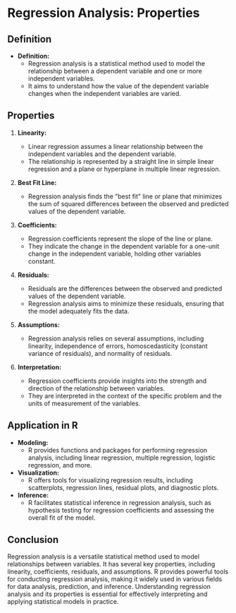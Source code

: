 # Regression Analysis: Properties

## Definition

- **Definition:**
  - Regression analysis is a statistical method used to model the relationship between a dependent variable and one or more independent variables.
  - It aims to understand how the value of the dependent variable changes when the independent variables are varied.

## Properties

1. **Linearity:**
   - Linear regression assumes a linear relationship between the independent variables and the dependent variable.
   - The relationship is represented by a straight line in simple linear regression and a plane or hyperplane in multiple linear regression.

2. **Best Fit Line:**
   - Regression analysis finds the "best fit" line or plane that minimizes the sum of squared differences between the observed and predicted values of the dependent variable.

3. **Coefficients:**
   - Regression coefficients represent the slope of the line or plane.
   - They indicate the change in the dependent variable for a one-unit change in the independent variable, holding other variables constant.

4. **Residuals:**
   - Residuals are the differences between the observed and predicted values of the dependent variable.
   - Regression analysis aims to minimize these residuals, ensuring that the model adequately fits the data.

5. **Assumptions:**
   - Regression analysis relies on several assumptions, including linearity, independence of errors, homoscedasticity (constant variance of residuals), and normality of residuals.

6. **Interpretation:**
   - Regression coefficients provide insights into the strength and direction of the relationship between variables.
   - They are interpreted in the context of the specific problem and the units of measurement of the variables.

## Application in R

- **Modeling:**
  - R provides functions and packages for performing regression analysis, including linear regression, multiple regression, logistic regression, and more.
- **Visualization:**
  - R offers tools for visualizing regression results, including scatterplots, regression lines, residual plots, and diagnostic plots.
- **Inference:**
  - R facilitates statistical inference in regression analysis, such as hypothesis testing for regression coefficients and assessing the overall fit of the model.

## Conclusion

Regression analysis is a versatile statistical method used to model relationships between variables. It has several key properties, including linearity, coefficients, residuals, and assumptions. R provides powerful tools for conducting regression analysis, making it widely used in various fields for data analysis, prediction, and inference. Understanding regression analysis and its properties is essential for effectively interpreting and applying statistical models in practice.